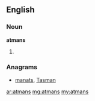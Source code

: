 ==English==

===Noun===
'''atmans'''

# {{plural of|[[atman]]}}

===Anagrams===
* [[manats#English|manats]], [[Tasman#English|Tasman]]

[[ar:atmans]]
[[mg:atmans]]
[[my:atmans]]
